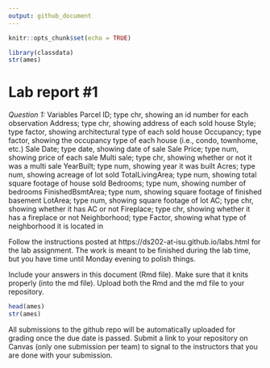 ```yaml
---
output: github_document
---
```


<!-- README.md is generated from README.Rmd. Please edit the README.Rmd file -->


```r
knitr::opts_chunk$set(echo = TRUE)

library(classdata)
str(ames)


```

# Lab report #1

*Question 1:*
Variables
Parcel ID; type chr, showing an id number for each observation
Address; type chr, showing address of each sold house
Style; type factor, showing architectural type of each sold house
Occupancy; type factor, showing the occupancy type of each house (i.e., condo, townhome, etc.)
Sale Date; type date, showing date of sale
Sale Price; type num, showing price of each sale
Multi sale; type chr, showing whether or not it was a multi sale
YearBuilt; type num, showing year it was built
Acres; type num, showing acreage of lot sold
TotalLivingArea; type num, showing total square footage of house sold
Bedrooms; type num, showing number of bedrooms
FinishedBsmtArea; type num, showing square footage of finished basement
LotArea; type num, showing square footage of lot
AC; type chr, showing whether it has AC or not
Fireplace; type chr, showing whether it has a fireplace or not
Neighborhood; type Factor, showing what type of neighborhood it is located in

Follow the instructions posted at https://ds202-at-isu.github.io/labs.html for the lab assignment. The work is meant to be finished during the lab time, but you have time until Monday evening to polish things.

Include your answers in this document (Rmd file). Make sure that it knits properly (into the md file). Upload both the Rmd and the md file to your repository.  

```r
head(ames)
str(ames)
```


All submissions to the github repo will be automatically uploaded for grading once the due date is passed.
Submit a link to your repository on Canvas (only one submission per team) to signal to the instructors that you are done with your submission.
